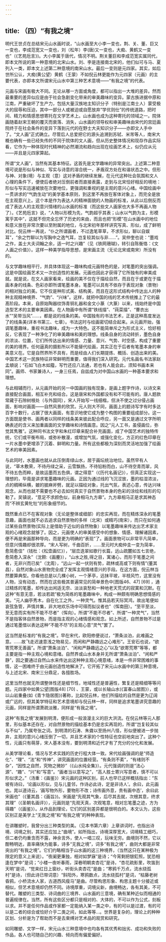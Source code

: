 ```yaml
---
---
---
```

title: （四）“有我之境”
---



明代王世贞在总结宋元山水画时说，“山水画至大小李一变也，荆、关、董、巨又一变也，李成范宽又一变也，刘（松年）李(唐)又一变也，大痴、黄鹤又一变也”（《艺苑卮言》)。大小李属于唐代，情况不明。荆关董巨和李成范宽实属同代，即本文所说的第一种意境的北宋山水。刘、李是连接南北宋的，他们似可与马、夏列入一类，即本文上述第二种意境的南宋山水。最后一变则是元四家。其实，如后世所公认，大痴(黄公望）黄鹤（王蒙）不如倪云林更能作为元四家（元画）的主要代表，亦即本文所谓宋元山水中第三种艺术意境——“有我之境”的代表。

元画与宋画有极大不同。无论从哪一方面或角度，都可以指出一大堆的差异。然而最重要的差异似应是由于社会急剧变化带来的审美趣味的变异。蒙古族进据中原和江南，严重破坏了生产力，包括大量汉族地主知识分子（特别是江南士人）蒙受极大的屈辱和压迫，其中一部分人或被迫或自愿放弃“学优则仕”的传统道路，把时间、精力和情感思想寄托在文学艺术上。山水画也成为这种寄托的领域之一。院体画随着赵宋王朝的覆灭而衰落、消失，山水画的领导权和审美趣味由宋代的宫廷画院终于在社会条件的变异下落到元代的在野士大夫知识分子——亦即文人手中了。“文人画”正式确立。尽管后人总爱把它的源头追溯到苏轼、米芾等人，南宋大概也确有一些已经失传的不同于院体的文人画，但从历史整体情况和现存作品实际看，它作为一种体现时代精神的必然潮流和趋向出现在绘画艺术上，似仍应从元——并且是元四家算起。

所谓“文人画”，当然有其基本特征。这首先是文学趣味的异常突出。上述第二种意境可说是形似与神似、写实与诗意的溶合统一，矛盾双方处在和谐状态之中。但形与神、对象(境）与主观（意）这对矛盾的继续发展，在元代这种社会氛围和文人心理的条件下，便使后者绝对压倒前者而直接表露，走到与北宋恰好相反的境地：形似与写实迅速被放在次要地位，更强调和重视的是主观的意兴心绪。中国绘画中一贯讲求的“气韵生动”的美学基本原则，到这里不再放在客体对象上，而完全是放在主观意兴上。这个本是作为表达人的精神面貌的人物画的标准，从此以后倒反而成了表达人的主观意兴情绪的山水画的标准（而这些文人画家也大多不再画人物了）。《艺苑卮言》说，“人物以形模为先，气韵超乎其表；山水以气韵为主，形模寓乎其中”，这就不但完全忘怀了历史的来由，而且也把“形模”在山水画中的地位和意义放在非常次要以至附属的地位，与北宋初年那样讲究写真、形似，成了鲜明对比。倪云林一再说，“仆之所谓画者，不过逸笔草草，不求形似，聊以自娱耳”，“余之竹聊以为写胸中之逸气耳，岂复较其似与非……”。吴仲奎也说：“墨戏之作，盖士大夫词翰之余，适一时之兴趣”（见《铁网珊瑚》，转引自陈衡恪：《文人画之价值》）。这样一种美学指导思想，是宋画主流（无论北宋或南宋）所没有的。

与文学趣味相平行，并具体体现这一趣味构成元画特色的是，对笔墨的突出强调。这是中国绘画艺术又一次创造性的发展。元画也因此才获得了它所独有的审美成就。就是说，在文人画家看来，绘画的美不仅在于描绘自然，而且在于或更在于描画本身的线条、色彩亦即所谓笔墨本身。笔墨可以具有不依存于表现对象（景物）的相对独立的美。它不仅是种形式美、结构美，而且在这形式结构中传达出人的种种主观精神境界、“气韵”、“兴味”。这样，就把中国的线的艺术传统推上了它的最髙阶段。本来，自原始陶器纹饰青铜礼器和金文小篆（大篆）以来，线始终是中国造型艺术的主要审美因素。在人物画中有所谓“铁线描”、“莼菜描”、“曹衣出水”“吴带当风”……，都是说的线条的美。中国独有的书法艺术，正是这种髙度发达了的线条美(详本书第三、七章）。书法这时与绘画密切结合起来。从元画开始，强调笔墨趣味，重视书法趣味，成为一大特色。这不能简单斥之为形式主义，恰好相反，它表现了一种净化了的审美趣味和美的理想。线条自身的流动转折，墨色自身的浓淡、位置，它们所传达出来的情感、力量、意兴、气势、时空感，构成了重要的美的境界。任何逼真的摄影所以不能替代绘画，其实正在于后者有笔墨本身的审美意义在。它是自然界所不具有，而是经由人们长期提炼、概括、创造出来的美。中国艺术这一民族特征非常鲜明而重要，值得我们深入研究。元代名画名书法家赵孟頫说；“石如飞白木如籀，写竹还应八法通，若也有人能会此，须知书画本来同”。画师、书家兼诗人，一身三任焉，自兹成为对中国山水画的一种基本要求和理想。

与此相辅而行，从元画开始的另一中国画的独有现象，是画上题字作诗，以诗文来直接配合画面，相互补充和结合。这是唐宋和外国都没有和不可能有的。唐人题款常藏于石隙树根处（与外国同），宋人开始写一线细楷，但决不使之过分侵占画面，影响对画面——自然风景的欣赏。元人则大不同，画面上的题诗写字有时多达百字十数行，占据了很大画面，有意识地使它成为整个构图的重要组成部分。这一方面既是使书、画两者以同样的线条美来彼此配合呼应，另一面又是通过文字所明确表述的含义来加重画面的文学趣味和诗情画意。因之“元人工书，虽侵画位，弥觉其隽雅”。这种同书法文字和朱红印章来配合补充画面，成了中国艺术的独特传统，它们或平衡布局，或弥补散漫，或增加气氛，或强化变化，方正的红色印章在一片水墨中更增添了沉着、鲜明和力量。所有这些都极为深刻而灵活地加强了绘画艺术的审美因素。

与此同时，水墨画也就从此压倒青绿山水，居于画坛统治地位。虽然早有人说，“草木敷荣，不待丹绿之采，云雪飘扬，不待铅粉而白，山不待空青而翠，风不待五色而粹，是故运墨而五色俱，谓之得意”（《历代名画记》），但真正实现这一理想的，毕竟是讲求笔墨趣味的元画。正因为通过线的飞沉涩放，墨的枯湿浓淡，点的稠稀纵横，皴的披麻斧劈，就足以描绘对象，托出气氛，表述心意，传达兴味观念，从而也就不需要也不必去如何真实于自然景物本身的色彩的涂绘和线形的勾勒了。吴镇说，“意足不求颜色似，前身相马九方皋”。九方皋相马正是求其神态而“不辨玄黄牝牡”的形象细节的。

既然重点已不在客观对象（无论是整体或细部）的忠实再现，而在精炼深永的笔墨意趣，画面也就不必去追求自然景物的多样（北宋）或精巧(南宋），而只在如何通过某些自然景物(实际上是借助于近似的自然物象）以笔墨趣味来传达出艺术家主观的心绪观念就够了。因之，元画使人的审美感受中的想象、情感、理解诸因素，便不再是宋画那种导向，而是更为明确的“表现”了。画面景物可以非常平凡简单，但意兴情趣却很浓厚。“宋人写树，千曲百折，……至元时大痴仲圭一变为简率，愈简愈佳”（钱杜：《松壶画忆》），“层峦迭翠如歌行长篇，远山疏麓如五七言绝，愈简愈入深永”（沈颢:《画麈》），“山水之胜,得之目，寓诸心，而形于笔墨之间者，无非兴而已矣”（沈周），“远山一起一伏则有势，疏林或高或下则有情”(董其昌），自然对象山水景物完全成了发挥主观情绪意兴的手段。在这方面，倪云林当然要算典型。你看他总是以几棵小树，一个茅亭，远抹平坡，半枝风竹，这里没有人物，没有动态，然而在这些极其普遍常见的简单景色中[图版46、47] [69] ，通过精炼的笔墨，却传达出闲适无奈、淡淡哀愁和一种地老天荒式的寂寞和沉默。在这种“有意无意，若淡若疏”极为简练的笔墨趣味中，构成一种颇有明确思想情感的美。“元人幽亭秀木，自在化工之外，一种灵气。惟其品若天际冥鸿，故出笔便如哀弦急管，声情并集，非大地欢乐场中可得而拟议者也”（恽南田）。“至平至淡，至无意而实有所不能不尽者”（恽向）。所谓“不能不尽者”、所谓“一种灵气”，当然不是指客体自然景物，而是指主观的心绪情感和观念。如上所述，自然景物不过是通过笔墨借以表达这种“不能不尽”的主观心意“灵气”罢了。

这当然是标准的“有我之境”。早在宋代，欧阳修便说过，“萧条淡泊，此难画之意。……故飞走迟速意浅之物易见，而闲和严静趣远之心难形”。王安石也说，“欲寄荒寒无善画”。所谓“萧条淡泊”、“闲和严静趣远之心”以及“欲寄荒寒”等等，都主要是指一种主观心境和意绪。自然界或山水本身并无所谓“萧条淡泊”、“闲和严静”，因之要通过自然山水来传达出这种种主观心境意绪，本是一件非常困难的事情，这一困难终于由元画创造性地解决了。它开拓了宋元山水画中的第三种意境，与上述北宋、南宋三分鼎足，各擅胜场。

这里当然也就无所谓整体性还是细节性，地域性还是普遍性，繁复还是精细等等问题。元四家中如黄公望[图版48] [70] 、王蒙，或以长轴山水(《富春山居图》），或以山岩重叠(如《青卞隐居图》)著称，比起倪云林，他们所描绘的自然是更为辽阔或广远的，但其美学特征和艺术意境却与倪云林一样，同样是追求笔墨讲究意趣的元画，同样是所谓萧疏淡雅，同样是“有我之境”。

这种“有我之境”发展到明清，便形成一般浪漫主义的巨大洪流。在倪云林等元人那里，形似基本还存在，对自然景物的描绘基本仍是忠实再现的，所谓“岂复较其似与不似”，乃属夸张之词。到明清的石涛、朱聋以至扬州八怪，形似便被进一步抛弃，主观的意兴心绪压倒了一切，并且艺术家的个性特征也空前地突出了。这种个性，元画只有萌芽，宋人基本没有，要到明清和近代才有了充分的分化和发展。

从美学理论看，情况与艺术实践的历史行程大体一致。宋代绘画强调的是“师造化”、“理”、“法”和“传神”，讲究画面的位置经营。“有条则不紊”，“有绪则不杂”，“因性之自然，究物之微妙”（《山水纯全集》）。元代强调的则是“法心源”、“趣”、“兴”和“写意”。“画者当以意写之”，“高人胜士寄兴写意者，慎不可以形似求之。”（汤重：《画鉴》）宋元画的这种区别，前人也早已这样概括指出：“东坡有诗曰，‘论画以形似，见与儿童邻，作诗必此诗，定是非诗人’。余曰，此元画也。晁以道诗云，‘画写物外形，要物形不改；诗传画外意，贵有画中态’，余曰此宋画也”（《董其昌：《画旨》)。宋画是“先观其气象，后尽其去就，次根其意，终求其理”（《圣朝名画评》），元画则是“先观天真，次观笔意，相对忘笔墨之迹，方为得趣”（《画鉴》）。从作品到理论，它们的区别差异都是很明白的。本文认为，这些区别正是美学上“无我之境”和“有我之境”的种种表现。

在讲雕塑时，我曾分出三种类型的美。（见本书第六章）上章讲词时，也指出诗境、词境之别，其实还应加上“曲境”。如所指出，诗境深厚宽大，词境精工细巧，但二者仍均重含而不露，神余言外，使人一唱三叹，玩味无穷。曲境则不然，它以酣畅明达，直率痛快为能事，诗多“无我之境”，词多“有我之境”，曲则大都是非常突出的“有我之境”。它们约略相当于山水画的这三种境界，（当然这只在某种极为限定的意义上来说）。“夜阑更秉独，相对如梦寐”是诗；“今宵剩把银釭照，犹恐相逢在梦中”是词；“小楼一夜听春雨，深巷明朝卖杏花”是诗，“杏花疏影里，吹笛到天明”是词，“觉来红日上窗纱，听街头卖杏花”是曲；“寒鸦千万点，流水绕孤村”是诗，（但此诗已带词意）“斜阳外，寒鸦数点，流水绕孤村”是词，“枯藤老树昏鸦，小桥流水人家，古道西风瘦马”是曲。尽管构思形象、构思主题十分接近或相似，但艺术意境却仍然不同。诗境厚重，词境尖新，曲境畅达，各有其美，不可替代。雕塑的三类型、诗词曲的三境界、山水画的三意境，确有某种近似而相通的普遍规律在。当然，所有这些区分都只是相对的、大体的，不可以作为公式，刻板以求。并不是任何作品或作家都一定能纳入某一类之中，有的可以是过渡，有的可以是二者的综合或恰好介乎二类之间，如此等等…。世界是复杂的，理论上的种种区划、分析是为了帮助而不是去束缚对艺术品的观赏和研究。

如同雕塑、文学一样，宋元山水三种意境中也均各有其优秀和拙劣、成功和失败的作品，各人也可随自己的兴趣、倾向而有偏爱偏好。